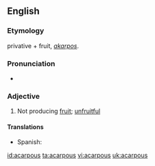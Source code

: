 ==English==

===Etymology===
{{etyl|el}} privative + fruit, ''[[akarpos]]''.

===Pronunciation===
* {{IPA|/eɪˈkɑːpəs/}}

===Adjective===
{{en-adj|-}}

# {{botany}} Not producing [[fruit]]; [[unfruitful]]

====Translations====
{{trans-top|not producing fruit}}
* Spanish: {{t+|es|acarpo}}
{{trans-mid}}
{{trans-bottom}}

[[id:acarpous]]
[[ta:acarpous]]
[[vi:acarpous]]
[[uk:acarpous]]